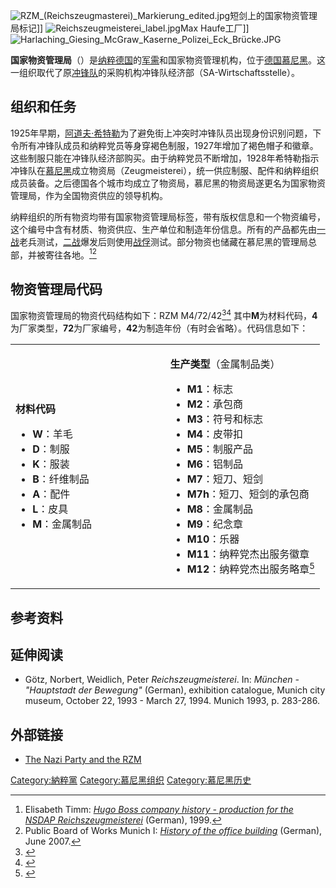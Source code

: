 [[File:RZM_(Reichszeugmasterei)_Markierung_edited.jpg|thumb]]短剑上的国家物资管理局标记]]
[[File:Reichszeugmeisterei_label.jpg|thumb]]Max Haufe工厂]]
[[File:Harlaching_Giesing_McGraw_Kaserne_Polizei_Eck_Brücke.JPG|thumb]]

'''国家物资管理局'''（{{lang-de|'''Reichszeugmeisterei'''，缩写：'''RZM'''}}）是[[纳粹德国|纳粹德国]]的[[军需|军需]]和国家物资管理机构，位于[[德国|德国]][[慕尼黑|慕尼黑]]。这一组织取代了原[[冲锋队_(纳粹党)|冲锋队]]的采购机构冲锋队经济部（SA-Wirtschaftsstelle）。

==组织和任务==
1925年早期，[[阿道夫·希特勒|阿道夫·希特勒]]为了避免街上冲突时冲锋队员出现身份识别问题，下令所有冲锋队成员和纳粹党员等身穿褐色制服，1927年增加了褐色帽子和徽章。这些制服只能在冲锋队经济部购买。由于纳粹党员不断增加，1928年希特勒指示冲锋队在[[慕尼黑|慕尼黑]]成立物资局（Zeugmeisterei），统一供应制服、配件和纳粹组织成员装备。之后德国各个城市均成立了物资局，慕尼黑的物资局遂更名为国家物资管理局，作为全国物资供应的领导机构。

纳粹组织的所有物资均带有国家物资管理局标签，带有版权信息和一个物资编号，这个编号中含有材质、物资供应、生产单位和制造年份信息。所有的产品都先由[[一战|一战]]老兵测试，[[二战|二战]]爆发后则使用[[战俘|战俘]]测试。部分物资也储藏在慕尼黑的管理局总部，并被寄往各地。<ref name="timm">Elisabeth Timm: [http://www.metzingen-zwangsarbeit.de/Timm-Studie/5_Firmengesch__vor_45/body_5_firmengesch__vor_45.html ''Hugo Boss company history - production for the NSDAP Reichszeugmeisterei''] {{Wayback|url=http://www.metzingen-zwangsarbeit.de/Timm-Studie/5_Firmengesch__vor_45/body_5_firmengesch__vor_45.html |date=20150302052326 }} (German), 1999.</ref><ref name="stBAM1">Public Board of Works Munich I: [http://www.stbam1.bayern.de/wir_ueber_uns/geschichte-dienstgebaeude.php ''History of the office building''] {{Wayback|url=http://www.stbam1.bayern.de/wir_ueber_uns/geschichte-dienstgebaeude.php |date=20070802102706 }} (German), June 2007.</ref>

==物资管理局代码==
国家物资管理局的物资代码结构如下：RZM M4/72/42<ref>{{Cite web |url=http://forum.stirpes.net/geschichte-kunst-kultur/3006-die-reichszeugmeisterei-rzm.html |title=online |accessdate=2014-06-05 |archive-date=2016-01-03 |archive-url=https://web.archive.org/web/20160103205940/http://forum.stirpes.net/geschichte-kunst-kultur/3006-die-reichszeugmeisterei-rzm.html |dead-url=no }}</ref><ref>{{Cite web |url=http://pages.interlog.com/~sjl/pheasant/rzmcodelist.pdf |title=online |access-date=2014-06-05 |archive-url=https://web.archive.org/web/20160108225556/http://pages.interlog.com/~sjl/pheasant/rzmcodelist.pdf |archive-date=2016-01-08 |dead-url=yes }}</ref>
其中'''M'''为材料代码，'''4'''为厂家类型，'''72'''为厂家编号，'''42'''为制造年份（有时会省略）。代码信息如下：

{|
| valign="top" width="50%" |
'''材料代码'''
* '''W'''：羊毛
* '''D'''：制服
* '''K'''：服装
* '''B'''：纤维制品
* '''A'''：配件
* '''L'''：皮具
* '''M'''：金属制品
| valign="top" width="50%" |
'''生产类型'''（金属制品类）
* '''M1'''：标志
* '''M2'''：承包商
* '''M3'''：符号和标志
* '''M4'''：皮带扣
* '''M5'''：制服产品
* '''M6'''：铝制品
* '''M7'''：短刀、短剑
* '''M7h'''：短刀、短剑的承包商
* '''M8'''：金属制品
* '''M9'''：纪念章
* '''M10'''：乐器
* '''M11'''：纳粹党杰出服务徽章
* ''' M12'''：纳粹党杰出服务略章<ref>{{Cite web |url=http://www.derfreiwillige.com/collectorinfo.cfm |title=Der Freiwillige Military Antiques |accessdate=2014-06-05 |archive-date=2014-03-26 |archive-url=https://web.archive.org/web/20140326141041/http://www.derfreiwillige.com/collectorinfo.cfm |dead-url=yes }}</ref>
|}

==参考资料==
{{reflist}}

==延伸阅读==
* Götz, Norbert, Weidlich, Peter ''Reichszeugmeisterei''. In: ''München - "Hauptstadt der Bewegung"'' (German), exhibition catalogue, Munich city museum, October 22, 1993 - March 27, 1994. Munich 1993, p. 283-286.

==外部链接==
*[https://web.archive.org/web/20090401175142/http://germanmilitariacollectibles.com/blog/2007/11/nazi-party-and-rzm.html The Nazi Party and the RZM]

{{纳粹党}}
[[Category:納粹黨|Category:納粹黨]]
[[Category:慕尼黑组织|Category:慕尼黑组织]]
[[Category:慕尼黑历史|Category:慕尼黑历史]]

{{coord|48|6|6.5|N|11|35|0.8|E|region:DE-BY_type:landmark|display=title}}